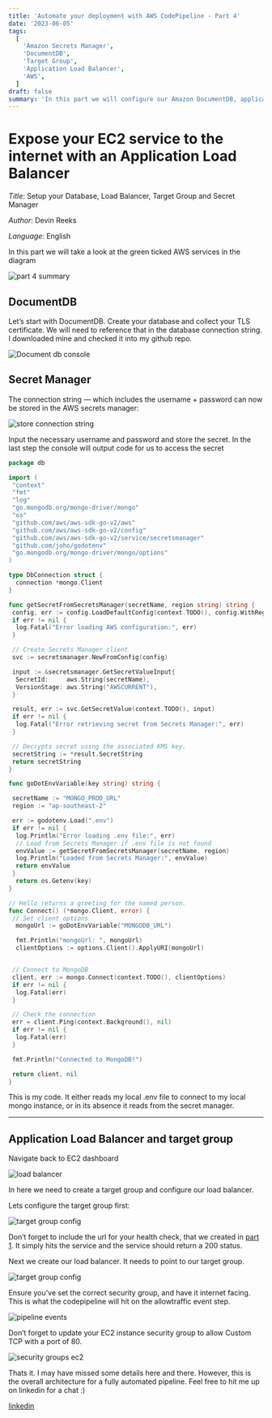 ```yaml
---
title: 'Automate your deployment with AWS CodePipeline - Part 4'
date: '2023-06-05'
tags:
  [
    'Amazon Secrets Manager',
    'DocumentDB',
    'Target Group',
    'Application Load Balancer',
    'AWS',
  ]
draft: false
summary: 'In this part we will configure our Amazon DocumentDB, application load balancer, target group and secret manager'
---
```


# Expose your EC2 service to the internet with an Application Load Balancer

_Title_: Setup your Database, Load Balancer, Target Group and Secret Manager

_Author_: Devin Reeks

_Language_: English

In this part we will take a look at the green ticked AWS services in the diagram

![part 4 summary](https://dev-blog-v86e.vercel.app/static/images/part-4-summary.png)

## DocumentDB

Let’s start with DocumentDB. Create your database and collect your TLS certificate. We will need to reference that in the database connection string. I downloaded mine and checked it into my github repo.

![Document db console](https://dev-blog-v86e.vercel.app/static/images/documentdb-setup.png)

## Secret Manager

The connection string — which includes the username + password can now be stored in the AWS secrets manager:

![store connection string](https://dev-blog-v86e.vercel.app/static/images/secret-manager.png)

Input the necessary username and password and store the secret. In the last step the console will output code for us to access the secret

```go
package db

import (
 "context"
 "fmt"
 "log"
 "go.mongodb.org/mongo-driver/mongo"
 "os"
 "github.com/aws/aws-sdk-go-v2/aws"
 "github.com/aws/aws-sdk-go-v2/config"
 "github.com/aws/aws-sdk-go-v2/service/secretsmanager"
 "github.com/joho/godotenv"
 "go.mongodb.org/mongo-driver/mongo/options"
)

type DbConnection struct {
  connection *mongo.Client
}

func getSecretFromSecretsManager(secretName, region string) string {
 config, err := config.LoadDefaultConfig(context.TODO(), config.WithRegion(region))
 if err != nil {
  log.Fatal("Error loading AWS configuration:", err)
 }

 // Create Secrets Manager client
 svc := secretsmanager.NewFromConfig(config)

 input := &secretsmanager.GetSecretValueInput{
  SecretId:     aws.String(secretName),
  VersionStage: aws.String("AWSCURRENT"),
 }

 result, err := svc.GetSecretValue(context.TODO(), input)
 if err != nil {
  log.Fatal("Error retrieving secret from Secrets Manager:", err)
 }

 // Decrypts secret using the associated KMS key.
 secretString := *result.SecretString
 return secretString
}

func goDotEnvVariable(key string) string {

 secretName := "MONGO_PROD_URL"
 region := "ap-southeast-2"

 err := godotenv.Load(".env")
 if err != nil {
  log.Println("Error loading .env file:", err)
  // Load from Secrets Manager if .env file is not found
  envValue := getSecretFromSecretsManager(secretName, region)
  log.Println("Loaded from Secrets Manager:", envValue)
  return envValue
 }
  return os.Getenv(key)
}

// Hello returns a greeting for the named person.
func Connect() (*mongo.Client, error) {
 // Set client options
  mongoUrl := goDotEnvVariable("MONGODB_URL")

  fmt.Println("mongoUrl: ", mongoUrl)
  clientOptions := options.Client().ApplyURI(mongoUrl)


 // Connect to MongoDB
 client, err := mongo.Connect(context.TODO(), clientOptions)
 if err != nil {
  log.Fatal(err)
 }

 // Check the connection
 err = client.Ping(context.Background(), nil)
 if err != nil {
  log.Fatal(err)
 }

 fmt.Println("Connected to MongoDB!")

 return client, nil
}

```

This is my code. It either reads my local .env file to connect to my local mongo instance, or in its absence it reads from the secret manager.

---

## Application Load Balancer and target group

Navigate back to EC2 dashboard

![load balancer](https://dev-blog-v86e.vercel.app/static/images/load-balancer.png)

In here we need to create a target group and configure our load balancer.

Lets configure the target group first:

![target group config](https://dev-blog-v86e.vercel.app/static/images/health-check.png)

Don’t forget to include the url for your health check, that we created in [part 1]("https://dev-blog-v86e.vercel.app/blog/automate-deploy-part-1"). It simply hits the service and the service should return a 200 status.

Next we create our load balancer. It needs to point to our target group.

![target group config](https://dev-blog-v86e.vercel.app/static/images/target-groups.png)

Ensure you’ve set the correct security group, and have it internet facing. This is what the codepipeline will hit on the allowtraffic event step.

![pipeline events](https://dev-blog-v86e.vercel.app/static/images/pipeline-events.png)

Don’t forget to update your EC2 instance security group to allow Custom TCP with a port of 80.

![security groups ec2](https://dev-blog-v86e.vercel.app/static/images/security-groups-ec2.png)

Thats it. I may have missed some details here and there. However, this is the overall architecture for a fully automated pipeline. Feel free to hit me up on linkedin for a chat :)

[linkedin](https://www.linkedin.com/in/devin-reeks-85aa92b3/)
